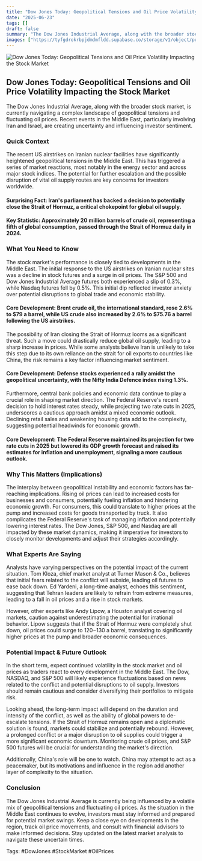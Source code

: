```yaml
---
title: "Dow Jones Today: Geopolitical Tensions and Oil Price Volatility Impacting the Stock Market"
date: "2025-06-23"
tags: []
draft: false
summary: "The Dow Jones Industrial Average, along with the broader stock market, is currently navigating a complex landscape of geopolitical tensions and fluctuating oil prices. Recent events in the Middle East, particularly involving Iran and Israel, are creating uncertainty and influencing investor sentiment."
images: ["https://tyfgdrokrbpjdmdmfldd.supabase.co/storage/v1/object/public/image/2025-06-23-12-04-09-625-04-00.jpg"]
---
```




![Dow Jones Today: Geopolitical Tensions and Oil Price Volatility Impacting the Stock Market](https://tyfgdrokrbpjdmdmfldd.supabase.co/storage/v1/object/public/image/2025-06-23-12-04-09-625-04-00.jpg)

## Dow Jones Today: Geopolitical Tensions and Oil Price Volatility Impacting the Stock Market

The Dow Jones Industrial Average, along with the broader stock market, is currently navigating a complex landscape of geopolitical tensions and fluctuating oil prices. Recent events in the Middle East, particularly involving Iran and Israel, are creating uncertainty and influencing investor sentiment.

### Quick Context

The recent US airstrikes on Iranian nuclear facilities have significantly heightened geopolitical tensions in the Middle East. This has triggered a series of market reactions, most notably in the energy sector and across major stock indices. The potential for further escalation and the possible disruption of vital oil supply routes are key concerns for investors worldwide.

#### Surprising Fact: Iran's parliament has backed a decision to potentially close the Strait of Hormuz, a critical chokepoint for global oil supply.

#### Key Statistic: Approximately 20 million barrels of crude oil, representing a fifth of global consumption, passed through the Strait of Hormuz daily in 2024.

### What You Need to Know

The stock market's performance is closely tied to developments in the Middle East. The initial response to the US airstrikes on Iranian nuclear sites was a decline in stock futures and a surge in oil prices. The S&P 500 and Dow Jones Industrial Average futures both experienced a slip of 0.3%, while Nasdaq futures fell by 0.5%. This initial dip reflected investor anxiety over potential disruptions to global trade and economic stability.

#### Core Development: Brent crude oil, the international standard, rose 2.6% to $79 a barrel, while US crude also increased by 2.6% to $75.76 a barrel following the US airstrikes.

The possibility of Iran closing the Strait of Hormuz looms as a significant threat. Such a move could drastically reduce global oil supply, leading to a sharp increase in prices. While some analysts believe Iran is unlikely to take this step due to its own reliance on the strait for oil exports to countries like China, the risk remains a key factor influencing market sentiment.

#### Core Development: Defense stocks experienced a rally amidst the geopolitical uncertainty, with the Nifty India Defence index rising 1.3%.

Furthermore, central bank policies and economic data continue to play a crucial role in shaping market direction. The Federal Reserve's recent decision to hold interest rates steady, while projecting two rate cuts in 2025, underscores a cautious approach amidst a mixed economic outlook. Declining retail sales and weakening housing data add to the complexity, suggesting potential headwinds for economic growth.

#### Core Development: The Federal Reserve maintained its projection for two rate cuts in 2025 but lowered its GDP growth forecast and raised its estimates for inflation and unemployment, signaling a more cautious outlook.

### Why This Matters (Implications)

The interplay between geopolitical instability and economic factors has far-reaching implications. Rising oil prices can lead to increased costs for businesses and consumers, potentially fueling inflation and hindering economic growth. For consumers, this could translate to higher prices at the pump and increased costs for goods transported by truck. It also complicates the Federal Reserve's task of managing inflation and potentially lowering interest rates. The Dow Jones, S&P 500, and Nasdaq are all impacted by these market dynamics, making it imperative for investors to closely monitor developments and adjust their strategies accordingly.

### What Experts Are Saying

Analysts have varying perspectives on the potential impact of the current situation. Tom Kloza, chief market analyst at Turner Mason & Co., believes that initial fears related to the conflict will subside, leading oil futures to ease back down. Ed Yardeni, a long-time analyst, echoes this sentiment, suggesting that Tehran leaders are likely to refrain from extreme measures, leading to a fall in oil prices and a rise in stock markets.

However, other experts like Andy Lipow, a Houston analyst covering oil markets, caution against underestimating the potential for irrational behavior. Lipow suggests that if the Strait of Hormuz were completely shut down, oil prices could surge to $120-$130 a barrel, translating to significantly higher prices at the pump and broader economic consequences.

### Potential Impact & Future Outlook

In the short term, expect continued volatility in the stock market and oil prices as traders react to every development in the Middle East. The Dow, NASDAQ, and S&P 500 will likely experience fluctuations based on news related to the conflict and potential disruptions to oil supply. Investors should remain cautious and consider diversifying their portfolios to mitigate risk.

Looking ahead, the long-term impact will depend on the duration and intensity of the conflict, as well as the ability of global powers to de-escalate tensions. If the Strait of Hormuz remains open and a diplomatic solution is found, markets could stabilize and potentially rebound. However, a prolonged conflict or a major disruption to oil supplies could trigger a more significant economic downturn. Monitoring crude oil prices, and S&P 500 futures will be crucial for understanding the market's direction.

Additionally, China's role will be one to watch. China may attempt to act as a peacemaker, but its motivations and influence in the region add another layer of complexity to the situation.

### Conclusion

The Dow Jones Industrial Average is currently being influenced by a volatile mix of geopolitical tensions and fluctuating oil prices. As the situation in the Middle East continues to evolve, investors must stay informed and prepared for potential market swings. Keep a close eye on developments in the region, track oil price movements, and consult with financial advisors to make informed decisions. Stay updated on the latest market analysis to navigate these uncertain times.

Tags: #DowJones #StockMarket #OilPrices

